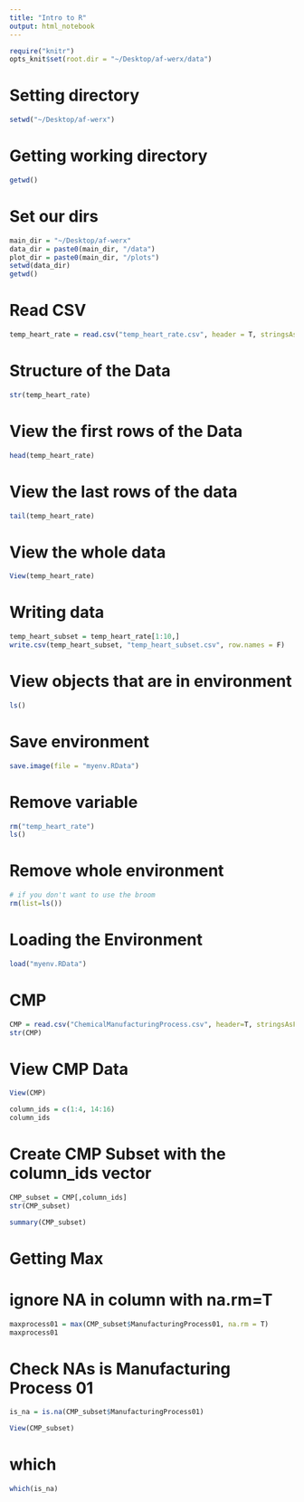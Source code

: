 ```yaml
---
title: "Intro to R"
output: html_notebook
---
```


```r
require("knitr")
opts_knit$set(root.dir = "~/Desktop/af-werx/data")
```

# Setting directory
```r
setwd("~/Desktop/af-werx")
```

# Getting working directory
```r
getwd()
```

# Set our dirs
```r
main_dir = "~/Desktop/af-werx"
data_dir = paste0(main_dir, "/data")
plot_dir = paste0(main_dir, "/plots")
setwd(data_dir)
getwd()
```

# Read CSV
```r
temp_heart_rate = read.csv("temp_heart_rate.csv", header = T, stringsAsFactors = F)
```

# Structure of the Data
```r
str(temp_heart_rate)
```


# View the first rows of the Data
```r
head(temp_heart_rate)
```

# View the last rows of the data
```r
tail(temp_heart_rate)
```


# View the whole data
```r
View(temp_heart_rate)
```

# Writing data
```r
temp_heart_subset = temp_heart_rate[1:10,]
write.csv(temp_heart_subset, "temp_heart_subset.csv", row.names = F)
```

# View objects that are in environment
```r
ls()
```

# Save environment
```r
save.image(file = "myenv.RData")
```


# Remove variable
```r
rm("temp_heart_rate")
ls()
```

# Remove whole environment
```r
# if you don't want to use the broom
rm(list=ls())
```

# Loading the Environment
```r
load("myenv.RData")
```

# CMP
```r
CMP = read.csv("ChemicalManufacturingProcess.csv", header=T, stringsAsFactors = F)
str(CMP)
```


# View CMP Data
```r
View(CMP)
```

```r
column_ids = c(1:4, 14:16)
column_ids
```

# Create CMP Subset with the column_ids vector
```r
CMP_subset = CMP[,column_ids]
str(CMP_subset)
```

```r
summary(CMP_subset)

```

# Getting Max
# ignore NA in column with na.rm=T
```r
maxprocess01 = max(CMP_subset$ManufacturingProcess01, na.rm = T)
maxprocess01
```

# Check NAs is Manufacturing Process 01
```r
is_na = is.na(CMP_subset$ManufacturingProcess01)
```

```r
View(CMP_subset)
```

# which
```r
which(is_na)
```









